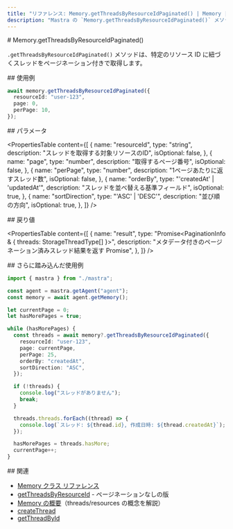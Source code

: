 ```yaml
---
title: "リファレンス: Memory.getThreadsByResourceIdPaginated() | Memory | Mastra ドキュメント"
description: "Mastra の `Memory.getThreadsByResourceIdPaginated()` メソッドに関するドキュメント。特定のリソース ID に関連するスレッドをページネーション対応で取得します。"
---
```


<div id="memorygetthreadsbyresourceidpaginated">
  # Memory.getThreadsByResourceIdPaginated()
</div>

`.getThreadsByResourceIdPaginated()` メソッドは、特定のリソース ID に紐づくスレッドをページネーション付きで取得します。

<div id="usage-example">
  ## 使用例
</div>

```typescript copy
await memory.getThreadsByResourceIdPaginated({
  resourceId: "user-123",
  page: 0,
  perPage: 10,
});
```


<div id="parameters">
  ## パラメータ
</div>

<PropertiesTable
  content={[
    {
      name: "resourceId",
      type: "string",
      description: "スレッドを取得する対象リソースのID",
      isOptional: false,
    },
    {
      name: "page",
      type: "number",
      description: "取得するページ番号",
      isOptional: false,
    },
    {
      name: "perPage",
      type: "number",
      description: "1ページあたりに返すスレッド数",
      isOptional: false,
    },
    {
      name: "orderBy",
      type: "'createdAt' | 'updatedAt'",
      description: "スレッドを並べ替える基準フィールド",
      isOptional: true,
    },
    {
      name: "sortDirection",
      type: "'ASC' | 'DESC'",
      description: "並び順の方向",
      isOptional: true,
    },
  ]}
/>

<div id="returns">
  ## 戻り値
</div>

<PropertiesTable
  content={[
    {
      name: "result",
      type: "Promise<PaginationInfo & { threads: StorageThreadType[] }>",
      description:
        "メタデータ付きのページネーション済みスレッド結果を返す Promise",
    },
  ]}
/>

<div id="extended-usage-example">
  ## さらに踏み込んだ使用例
</div>

```typescript title="src/test-memory.ts" showLineNumbers copy
import { mastra } from "./mastra";

const agent = mastra.getAgent("agent");
const memory = await agent.getMemory();

let currentPage = 0;
let hasMorePages = true;

while (hasMorePages) {
  const threads = await memory?.getThreadsByResourceIdPaginated({
    resourceId: "user-123",
    page: currentPage,
    perPage: 25,
    orderBy: "createdAt",
    sortDirection: "ASC",
  });

  if (!threads) {
    console.log("スレッドがありません");
    break;
  }

  threads.threads.forEach((thread) => {
    console.log(`スレッド: ${thread.id}, 作成日時: ${thread.createdAt}`);
  });

  hasMorePages = threads.hasMore;
  currentPage++;
}
```


<div id="related">
  ## 関連
</div>

- [Memory クラス リファレンス](/reference/memory/memory-class)
- [getThreadsByResourceId](/reference/memory/getThreadsByResourceId) - ページネーションなしの版
- [Memory の概要](/docs/memory/overview)（threads/resources の概念を解説）
- [createThread](/reference/memory/createThread)
- [getThreadById](/reference/memory/getThreadById)
